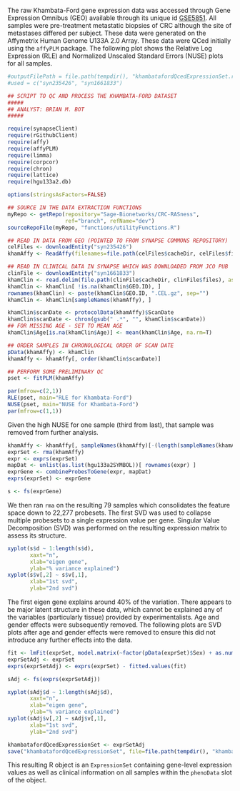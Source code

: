 The raw Khambata-Ford gene expression data was accessed through Gene Expression Omnibus (GEO) available through its unique id [GSE5851](http://www.ncbi.nlm.nih.gov/geo/query/acc.cgi?acc=GSE5851). All samples were pre-treatment metastatic biopsies of CRC although the site of metastases differed per subject. These data were generated on the Affymetrix Human Genome U133A 2.0 Array. These data were QCed initially using the `affyPLM` package. The following plot shows the Relative Log Expression (RLE) and Normalized Unscaled Standard Errors (NUSE) plots for all samples.

```r
#outputFilePath = file.path(tempdir(), "khambatafordQcedExpressionSet.rbin")
#used = c("syn235426", "syn1661833")

## SCRIPT TO QC AND PROCESS THE KHAMBATA-FORD DATASET
#####
## ANALYST: BRIAN M. BOT
#####

require(synapseClient)
require(rGithubClient)
require(affy)
require(affyPLM)
require(limma)
require(corpcor)
require(chron)
require(lattice)
require(hgu133a2.db)

options(stringsAsFactors=FALSE)

## SOURCE IN THE DATA EXTRACTION FUNCTIONS
myRepo <- getRepo(repository="Sage-Bionetworks/CRC-RASness",
                  ref="branch", refName="dev")
sourceRepoFile(myRepo, "functions/utilityFunctions.R")

## READ IN DATA FROM GEO (POINTED TO FROM SYNAPSE COMMONS REPOSITORY)
celFiles <- downloadEntity("syn235426")
khamAffy <- ReadAffy(filenames=file.path(celFiles$cacheDir, celFiles$files))

## READ IN CLINICAL DATA IN SYNAPSE WHICH WAS DOWNLOADED FROM JCO PUB
clinFile <- downloadEntity("syn1661833")
khamClin <- read.delim(file.path(clinFile$cacheDir, clinFile$files), as.is=T)
khamClin <- khamClin[ !is.na(khamClin$GEO.ID), ]
rownames(khamClin) <- paste(khamClin$GEO.ID, ".CEL.gz", sep="")
khamClin <- khamClin[sampleNames(khamAffy), ]

khamClin$scanDate <- protocolData(khamAffy)$ScanDate
khamClin$scanDate <- chron(gsub(" .*", "", khamClin$scanDate))
## FOR MISSING AGE - SET TO MEAN AGE
khamClin$Age[is.na(khamClin$Age)] <- mean(khamClin$Age, na.rm=T)

## ORDER SAMPLES IN CHRONOLOGICAL ORDER OF SCAN DATE
pData(khamAffy) <- khamClin
khamAffy <- khamAffy[, order(khamClin$scanDate)]

## PERFORM SOME PRELIMINARY QC
pset <- fitPLM(khamAffy)
```

```r
par(mfrow=c(2,1))
RLE(pset, main="RLE for Khambata-Ford")
NUSE(pset, main="NUSE for Khambata-Ford")
par(mfrow=c(1,1))
```

Given the high NUSE for one sample (third from last), that sample was removed from further analysis.

```r
khamAffy <- khamAffy[, sampleNames(khamAffy)[-(length(sampleNames(khamAffy))-2)]]
exprSet <- rma(khamAffy)
expr <- exprs(exprSet)
mapDat <- unlist(as.list(hgu133a2SYMBOL))[ rownames(expr) ]
exprGene <- combineProbesToGene(expr, mapDat)
exprs(exprSet) <- exprGene

s <- fs(exprGene)
```

We then ran `rma` on the resulting 79 samples which consolidates the feature space down to 22,277 probesets. The first SVD was used to collapse multiple probesets to a single expression value per gene. Singular Value Decomposition (SVD) was performed on the resulting expression matrix to assess its structure.

```r
xyplot(s$d ~ 1:length(s$d),
       xaxt="n",
       xlab="eigen gene",
       ylab="% variance explained")
xyplot(s$v[,2] ~ s$v[,1],
       xlab="1st svd",
       ylab="2nd svd")
```

The first eigen gene explains around 40\% of the variation. There appears to be major latent structure in these data, which cannot be explained any of the variables (particularly tissue) provided by experimentalists. Age and gender effects were subsequently removed. The following plots are SVD plots after age and gender effects were removed to ensure this did not introduce any further effects into the data.

```r
fit <- lmFit(exprSet, model.matrix(~factor(pData(exprSet)$Sex) + as.numeric(pData(exprSet)$Age) ))
exprSetAdj <- exprSet
exprs(exprSetAdj) <- exprs(exprSet) - fitted.values(fit)

sAdj <- fs(exprs(exprSetAdj))
```

```r
xyplot(sAdj$d ~ 1:length(sAdj$d),
       xaxt="n",
       xlab="eigen gene",
       ylab="% variance explained")
xyplot(sAdj$v[,2] ~ sAdj$v[,1],
       xlab="1st svd",
       ylab="2nd svd")
```

```r
khambatafordQcedExpressionSet <- exprSetAdj
save("khambatafordQcedExpressionSet", file=file.path(tempdir(), "khambatafordQcedExpressionSet.rbin"))
```

This resulting R object is an `ExpressionSet` containing gene-level expression values as well as clinical information on all samples within the `phenoData` slot of the object.
